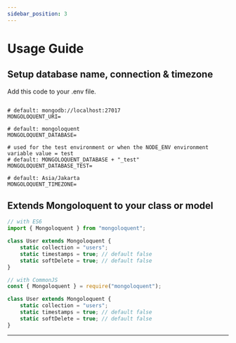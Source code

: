 ```yaml
---
sidebar_position: 3
---
```



# Usage Guide

## Setup database name, connection & timezone

Add this code to your .env file.

```

# default: mongodb://localhost:27017
MONGOLOQUENT_URI=

# default: mongoloquent
MONGOLOQUENT_DATABASE=

# used for the test environment or when the NODE_ENV environment variable value = test
# default: MONGOLOQUENT_DATABASE + "_test"
MONGOLOQUENT_DATABASE_TEST=

# default: Asia/Jakarta
MONGOLOQUENT_TIMEZONE=
```

## Extends Mongoloquent to your class or model

```js
// with ES6
import { Mongoloquent } from "mongoloquent";

class User extends Mongoloquent {
	static collection = "users";
	static timestamps = true; // default false
	static softDelete = true; // default false
}
```

```js
// with CommonJS
const { Mongoloquent } = require("mongoloquent");

class User extends Mongoloquent {
	static collection = "users";
	static timestamps = true; // default false
	static softDelete = true; // default false
}
```

---

<Sponsor />
